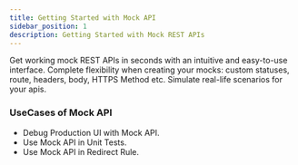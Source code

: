 ```yaml
---
title: Getting Started with Mock API
sidebar_position: 1
description: Getting Started with Mock REST APIs
---
```


Get working mock REST APIs in seconds with an intuitive and easy-to-use interface.
Complete flexibility when creating your mocks: custom statuses, route, headers, body, HTTPS Method etc. Simulate real-life scenarios for your apis.


### UseCases of Mock API
- Debug Production UI with Mock API.
- Use Mock API in Unit Tests.
- Use Mock API in Redirect Rule.
